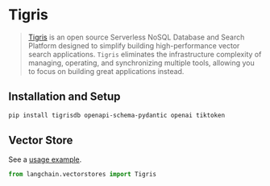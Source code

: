 # Tigris

> [Tigris](htttps://tigrisdata.com) is an open source Serverless NoSQL Database and Search Platform designed to simplify building high-performance vector search applications.
> `Tigris` eliminates the infrastructure complexity of managing, operating, and synchronizing multiple tools, allowing you to focus on building great applications instead.

## Installation and Setup


```bash
pip install tigrisdb openapi-schema-pydantic openai tiktoken
```

## Vector Store

See a [usage example](/docs/integrations/vectorstores/tigris).

```python
from langchain.vectorstores import Tigris
```

